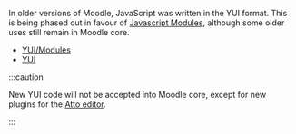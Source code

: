 <!-- markdownlint-disable first-line-heading -->
In older versions of Moodle, JavaScript was written in the YUI format. This is being phased out in favour of [Javascript Modules](https://docs.moodle.org/dev/Javascript_Modules), although some older uses still remain in Moodle core.

- [YUI/Modules](https://docs.moodle.org/dev/YUI/Modules)
- [YUI](https://docs.moodle.org/dev/YUI)

:::caution

New YUI code will not be accepted into Moodle core, except for new plugins for the [Atto editor](https://docs.moodle.org/dev/Atto).

:::
